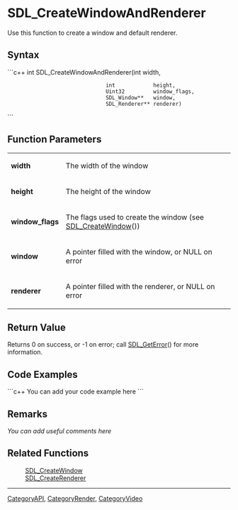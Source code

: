 <!-- pragma section-numbers off -->
<!-- pragma camelcase off -->

= SDL_CreateWindowAndRenderer =
Use this function to create a window and default renderer.




== Syntax ==
```c++
int SDL_CreateWindowAndRenderer(int            width,
                                int            height,
                                Uint32         window_flags,
                                SDL_Window**   window,
                                SDL_Renderer** renderer)
```



== Function Parameters ==
{|
|'''width'''
|The width of the window
|-
|'''height'''
|The height of the window
|-
|'''window_flags'''
|The flags used to create the window (see [[SDL_CreateWindow]]())
|-
|'''window'''
|A pointer filled with the window, or NULL on error
|-
|'''renderer'''
|A pointer filled with the renderer, or NULL on error
|}



== Return Value ==
Returns 0 on success, or -1 on error; call [[SDL_GetError]]() for more information.


== Code Examples ==
```c++
You can add your code example here
```


== Remarks ==
''You can add useful comments here''


== Related Functions ==
:[[SDL_CreateWindow]]
:[[SDL_CreateRenderer]]

----
[[CategoryAPI]], [[CategoryRender]], [[CategoryVideo]]
